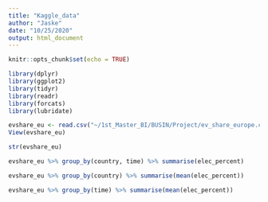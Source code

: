 ```yaml
---
title: "Kaggle_data"
author: "Jaske"
date: "10/25/2020"
output: html_document
---
```


```r
knitr::opts_chunk$set(echo = TRUE)
```

```r
library(dplyr)
library(ggplot2)
library(tidyr)
library(readr)
library(forcats)
library(lubridate)
```

```r
evshare_eu <- read.csv("~/1st_Master_BI/BUSIN/Project/ev_share_europe.csv")
View(evshare_eu)
```

```r
str(evshare_eu)
```

```r
evshare_eu %>% group_by(country, time) %>% summarise(elec_percent)
```

```r
evshare_eu %>% group_by(country) %>% summarise(mean(elec_percent))
```

```r
evshare_eu %>% group_by(time) %>% summarise(mean(elec_percent))
```
```r

```

